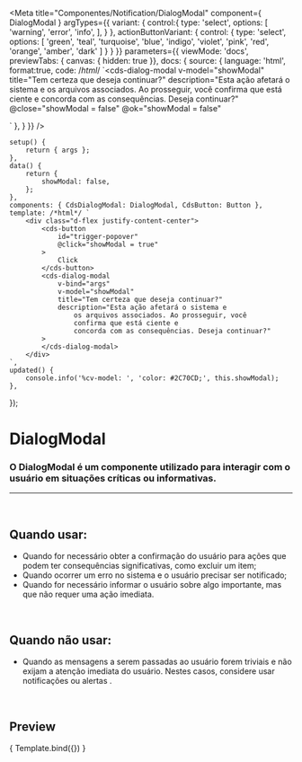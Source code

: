 
<Meta
	title="Componentes/Notification/DialogModal"
	component={ DialogModal }
	argTypes={{
		variant: {
			control:{
				type: 'select',
				options: [
					'warning',
					'error',
					'info',
				],
			}
		},
		actionButtonVariant: {
			control: {
				type: 'select',
				options: [
					'green',
					'teal',
					'turquoise',
					'blue',
					'indigo',
					'violet',
					'pink',
					'red',
					'orange',
					'amber',
					'dark'
				]
			}
		}
	}}
	parameters={{
		viewMode: 'docs',
		previewTabs: { canvas: { hidden: true }},
		docs: {
			source: {
				language: 'html',
				format:true,
				code: /*html*/
`<cds-dialog-modal
	v-model="showModal"
	title="Tem certeza que deseja continuar?"
	description="Esta ação afetará o sistema e
			os arquivos associados. Ao prosseguir, você
			confirma que está ciente e
			concorda com as consequências. Deseja continuar?"
	@close="showModal = false"
	@ok="showModal = false"
>
</cds-dialog-modal>`
			},
		}
	}}
/>

	setup() {
		return { args };
	},
	data() {
		return {
			showModal: false,
		};
	},
	components: { CdsDialogModal: DialogModal, CdsButton: Button },
	template: /*html*/ `
		<div class="d-flex justify-content-center">
			<cds-button
				id="trigger-popover"
				@click="showModal = true"
			>
				Click
			</cds-button>
			<cds-dialog-modal
				v-bind="args"
				v-model="showModal"
				title="Tem certeza que deseja continuar?"
				description="Esta ação afetará o sistema e
					os arquivos associados. Ao prosseguir, você
					confirma que está ciente e
					concorda com as consequências. Deseja continuar?"
			>
			</cds-dialog-modal>
		</div>
	`,
	updated() {
		console.info('%cv-model: ', 'color: #2C70CD;', this.showModal);
	},
});

# DialogModal

### O DialogModal é um componente utilizado para interagir com o usuário em situações críticas ou informativas.
---
<br />

## Quando usar:
- Quando for necessário obter a confirmação do usuário para ações que podem ter consequências significativas, como excluir um item;
- Quando ocorrer um erro no sistema e o usuário precisar ser notificado;
- Quando for necessário informar o usuário sobre algo importante, mas que não requer uma ação imediata.

<br />

## Quando não usar:
- Quando as mensagens a serem passadas ao usuário forem triviais e não exijam a atenção imediata do usuário. Nestes casos, considere usar notificações ou alertas .

<br />

## Preview

<Canvas>
	<Story
		name="DialogModal"
	>
		{ Template.bind({}) }
	</Story>
</Canvas>

<ArgsTable story="DialogModal" />